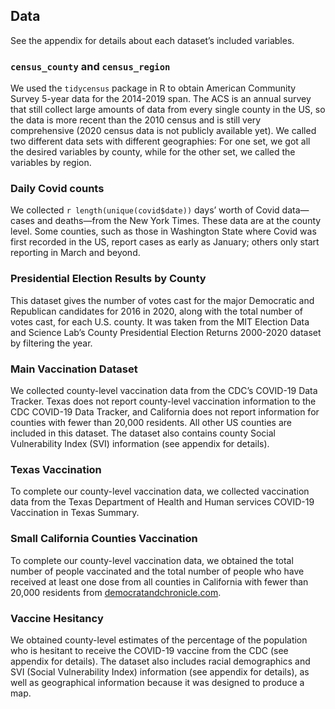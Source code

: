 ## Data

See the appendix for details about each dataset's included variables.

### `census_county` and `census_region`

We used the `tidycensus` package in R to obtain American Community Survey 5-year data for the 2014-2019 span. The ACS is an annual survey that still collect large amounts of data from every single county in the US, so the data is more recent than the 2010 census and is still very comprehensive (2020 census data is not publicly available yet). We called two different data sets with different geographies: For one set, we got all the desired variables by county, while for the other set, we called the variables by region.

### Daily Covid counts

We collected `r length(unique(covid$date))` days' worth of Covid data—cases and deaths—from the New York Times. These data are at the county level. Some counties, such as those in Washington State where Covid was first recorded in the US, report cases as early as January; others only start reporting in March and beyond.

### Presidential Election Results by County

This dataset gives the number of votes cast for the major Democratic and Republican candidates for 2016 in 2020, along with the total number of votes cast, for each U.S. county. It was taken from the MIT Election Data and Science Lab's County Presidential Election Returns 2000-2020 dataset by filtering the year.

### Main Vaccination Dataset

We collected county-level vaccination data from the CDC's COVID-19 Data Tracker. Texas does not report county-level vaccination information to the CDC COVID-19 Data Tracker, and California does not report information for counties with fewer than 20,000 residents. All other US counties are included in this dataset. The dataset also contains county Social Vulnerability Index (SVI) information (see appendix for details).

### Texas Vaccination
To complete our county-level vaccination data, we collected vaccination data from the Texas Department of Health and Human services COVID-19 Vaccination in Texas Summary.

### Small California Counties Vaccination
To complete our county-level vaccination data, we obtained the total number of people vaccinated and the total number of people who have received at least one dose from all counties in California with fewer than 20,000 residents from [democratandchronicle.com](democratandchronicle.com).

### Vaccine Hesitancy
We obtained county-level estimates of the percentage of the population who is hesitant to receive the COVID-19 vaccine from the CDC (see appendix for details). The dataset also includes racial demographics and SVI (Social Vulnerability Index) information (see appendix for details), as well as geographical information because it was designed to produce a map.
